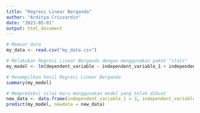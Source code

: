 ---
title: "Regresi Linear Berganda"
author: "Arditya Criszardin"
date: "2023-05-01"
output: html_document
---

```{r}
# Memuat data
my_data <- read.csv("my_data.csv")

# Melakukan Regresi Linear Berganda dengan menggunakan paket "stats"
my_model <- lm(dependent_variable ~ independent_variable_1 + independent_variable_2, data = my_data)

# Menampilkan hasil Regresi Linear Berganda
summary(my_model)

# Memprediksi nilai baru menggunakan model yang telah dibuat
new_data <- data.frame(independent_variable_1 = 3, independent_variable_2 = 4)
predict(my_model, newdata = new_data)
```

